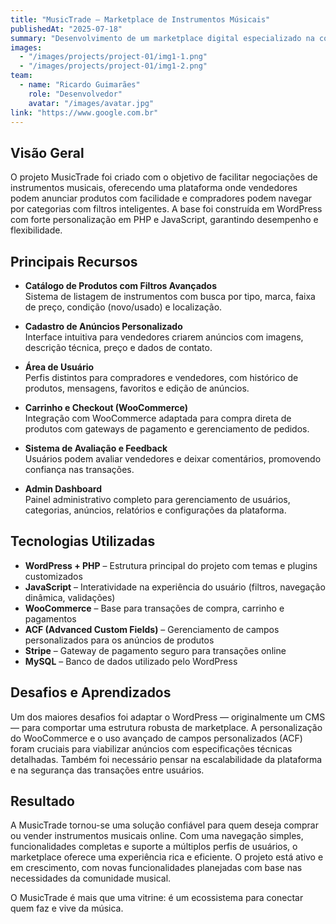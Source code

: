 ```yaml
---
title: "MusicTrade – Marketplace de Instrumentos Músicais"
publishedAt: "2025-07-18"
summary: "Desenvolvimento de um marketplace digital especializado na compra e venda de instrumentos musicais, conectando músicos, lojistas e entusiastas em um ambiente seguro, acessível e responsivo."
images:
  - "/images/projects/project-01/img1-1.png"
  - "/images/projects/project-01/img1-2.png"
team:
  - name: "Ricardo Guimarães"
    role: "Desenvolvedor"
    avatar: "/images/avatar.jpg"
link: "https://www.google.com.br"
---
```

## Visão Geral

O projeto MusicTrade foi criado com o objetivo de facilitar negociações de instrumentos musicais, oferecendo uma plataforma onde vendedores podem anunciar produtos com facilidade e compradores podem navegar por categorias com filtros inteligentes. A base foi construída em WordPress com forte personalização em PHP e JavaScript, garantindo desempenho e flexibilidade.

## Principais Recursos

- **Catálogo de Produtos com Filtros Avançados**  
  Sistema de listagem de instrumentos com busca por tipo, marca, faixa de preço, condição (novo/usado) e localização.

- **Cadastro de Anúncios Personalizado**  
  Interface intuitiva para vendedores criarem anúncios com imagens, descrição técnica, preço e dados de contato.

- **Área de Usuário**  
  Perfis distintos para compradores e vendedores, com histórico de produtos, mensagens, favoritos e edição de anúncios.

- **Carrinho e Checkout (WooCommerce)**  
  Integração com WooCommerce adaptada para compra direta de produtos com gateways de pagamento e gerenciamento de pedidos.

- **Sistema de Avaliação e Feedback**  
  Usuários podem avaliar vendedores e deixar comentários, promovendo confiança nas transações.

- **Admin Dashboard**  
  Painel administrativo completo para gerenciamento de usuários, categorias, anúncios, relatórios e configurações da plataforma.

## Tecnologias Utilizadas

- **WordPress + PHP** – Estrutura principal do projeto com temas e plugins customizados  
- **JavaScript** – Interatividade na experiência do usuário (filtros, navegação dinâmica, validações)  
- **WooCommerce** – Base para transações de compra, carrinho e pagamentos  
- **ACF (Advanced Custom Fields)** – Gerenciamento de campos personalizados para os anúncios de produtos  
- **Stripe** – Gateway de pagamento seguro para transações online  
- **MySQL** – Banco de dados utilizado pelo WordPress

## Desafios e Aprendizados

Um dos maiores desafios foi adaptar o WordPress — originalmente um CMS — para comportar uma estrutura robusta de marketplace. A personalização do WooCommerce e o uso avançado de campos personalizados (ACF) foram cruciais para viabilizar anúncios com especificações técnicas detalhadas. Também foi necessário pensar na escalabilidade da plataforma e na segurança das transações entre usuários.

## Resultado

A MusicTrade tornou-se uma solução confiável para quem deseja comprar ou vender instrumentos musicais online. Com uma navegação simples, funcionalidades completas e suporte a múltiplos perfis de usuários, o marketplace oferece uma experiência rica e eficiente. O projeto está ativo e em crescimento, com novas funcionalidades planejadas com base nas necessidades da comunidade musical.

O MusicTrade é mais que uma vitrine: é um ecossistema para conectar quem faz e vive da música.